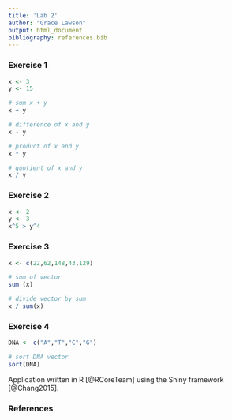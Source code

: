```yaml
---
title: 'Lab 2'
author: "Grace Lawson"
output: html_document
bibliography: references.bib
---
```

### Exercise 1
```r
x <- 3
y <- 15

# sum x + y
x + y

# difference of x and y
x - y

# product of x and y
x * y 

# quotient of x and y
x / y
```

### Exercise 2
```r
x <- 2
y <- 3
x^5 > y^4
```

### Exercise 3
```r
x <- c(22,62,148,43,129)

# sum of vector
sum (x)

# divide vector by sum
x / sum(x)
```

### Exercise 4
```r
DNA <- c("A","T","C","G")

# sort DNA vector
sort(DNA)
```

Application written in R [@RCoreTeam] using the Shiny framework [@Chang2015].

### References
